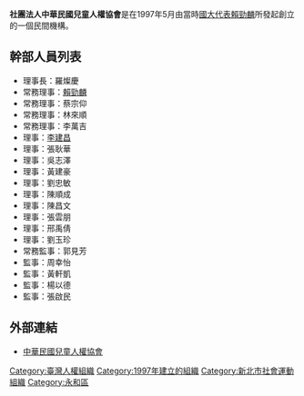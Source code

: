 '''社團法人中華民國兒童人權協會'''是在1997年5月由當時[[國大代表|國大代表]][[賴勁麟|賴勁麟]]所發起創立的一個民間機構。

== 幹部人員列表 ==
*理事長：羅燦慶
*常務理事：[[賴勁麟|賴勁麟]]
*常務理事：蔡宗仰
*常務理事：林來順
*常務理事：李萬吉
*理事：[[李建昌|李建昌]]
*理事：張耿華
*理事：吳志澤
*理事：黃建豪
*理事：劉忠敏
*理事：陳順成
*理事：陳昌文
*理事：張雲朋
*理事：邢禹倩
*理事：劉玉珍
*常務監事：郭見芳
*監事：周幸怡
*監事：黃軒凱
*監事：楊以德
*監事：張啟民

== 外部連結 ==
*[https://web.archive.org/web/20081121085207/http://www.children-rights.org.tw/ 中華民國兒童人權協會]
{{Taiwan-org-stub}}
[[Category:臺灣人權組織|Category:臺灣人權組織]]
[[Category:1997年建立的組織|Category:1997年建立的組織]]
[[Category:新北市社會運動組織|Category:新北市社會運動組織]]
[[Category:永和區|Category:永和區]]